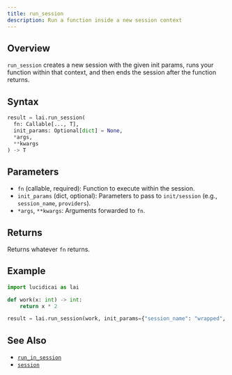 ```yaml
---
title: run_session
description: Run a function inside a new session context
---
```


## Overview

`run_session` creates a new session with the given init params, runs your function within that context, and then ends the session after the function returns.

## Syntax

```python
result = lai.run_session(
  fn: Callable[..., T],
  init_params: Optional[dict] = None,
  *args,
  **kwargs
) -> T
```

## Parameters

- `fn` (callable, required): Function to execute within the session.
- `init_params` (dict, optional): Parameters to pass to `init/session` (e.g., `session_name`, `providers`).
- `*args`, `**kwargs`: Arguments forwarded to `fn`.

## Returns

Returns whatever `fn` returns.

## Example

```python
import lucidicai as lai

def work(x: int) -> int:
    return x * 2

result = lai.run_session(work, init_params={"session_name": "wrapped", "providers": ["openai"]}, x=5)
```

## See Also

- [`run_in_session`](/python-sdk/context/run_in_session)
- [`session`](/python-sdk/context/session)

